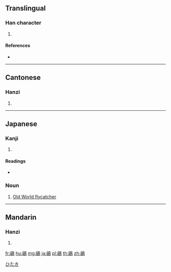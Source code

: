 {{character info/new}}
{{also|鹟}}
==Translingual==

===Han character===
{{Han char|rn=196|rad=鳥|as=10|sn=21|four=87127|canj=CMHAF}}

# {{defn|Han|sort=鳥10}}

====References====
* {{Han ref|kx=1496.140|dkj=47179|dj=2026.070|hdz=74652.020|uh=9DB2|ud=40370|bh=F6C8|bd=63176}}

----

==Cantonese==

===Hanzi===
{{yue-hanzi|jyut=|y=yung1|sim=鹟}}

# {{defn|lang=yue|sort=鳥10}}

----

==Japanese==

===Kanji===
{{ja-kanji|grade=|rs=鳥10}}

# {{defn|lang=ja|sort=鳥10}}

====Readings====
* {{ja-readings|on=[[おう]] (ō), [[う]] (u)|kun=[[ひたき]] (hitaki)}}

===Noun===
{{ja-noun|ひたき|ヒタキ}}

# [[Old World flycatcher]]

[[Category:ja:Birds|ひたき]]

----

==Mandarin==

===Hanzi===
{{cmn-hanzi|sim=鹟|pin=[[gǔ]] ([[gu3]]), [[hú]] ([[hu2]]), [[wēng]] ([[weng1]])|wg=ku<sup>3</sup>, hu<sup>2</sup>, weng<sup>1</sup>}}

# {{defn|lang=cmn|sort=鳥10}}

[[fr:鶲]]
[[hu:鶲]]
[[mg:鶲]]
[[ja:鶲]]
[[pl:鶲]]
[[th:鶲]]
[[zh:鶲]]